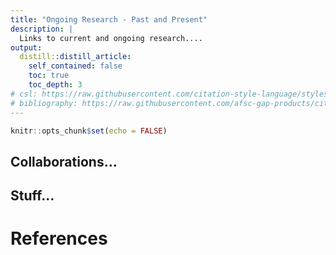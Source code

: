 ```yaml
---
title: "Ongoing Research - Past and Present"
description: |
  Links to current and ongoing research....
output:
  distill::distill_article:
    self_contained: false
    toc: true
    toc_depth: 3
# csl: https://raw.githubusercontent.com/citation-style-language/styles/master/apa-no-ampersand.csl
# bibliography: https://raw.githubusercontent.com/afsc-gap-products/citations/main/cite/bibliography.bib
---
```


```r
knitr::opts_chunk$set(echo = FALSE)
```

##  Collaborations...


## Stuff...

  
# References

::: {#refs}
:::
